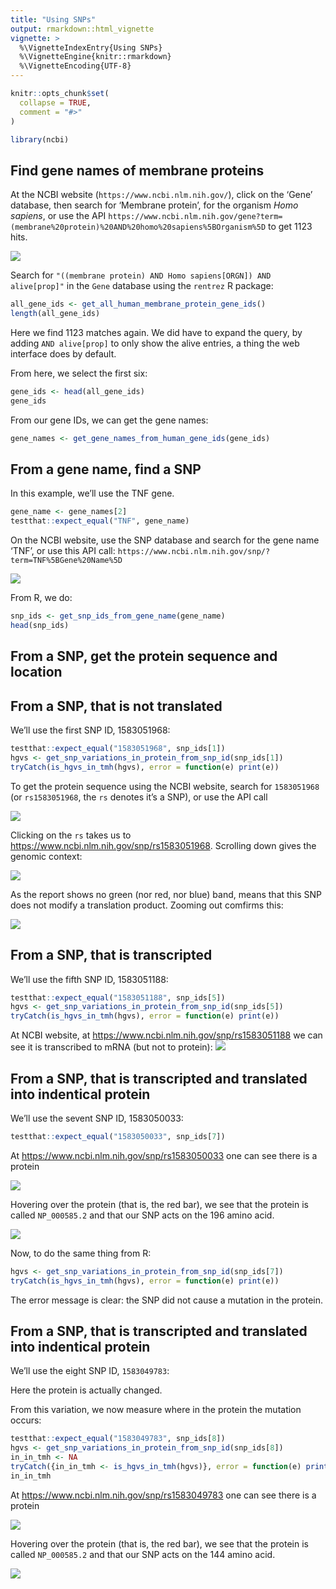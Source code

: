 ```yaml
---
title: "Using SNPs"
output: rmarkdown::html_vignette
vignette: >
  %\VignetteIndexEntry{Using SNPs}
  %\VignetteEngine{knitr::rmarkdown}
  %\VignetteEncoding{UTF-8}
---
```


```r
knitr::opts_chunk$set(
  collapse = TRUE,
  comment = "#>"
)
```

```r
library(ncbi)
```

## Find gene names of membrane proteins

At the NCBI website (`https://www.ncbi.nlm.nih.gov/`),
click on the 'Gene' database, then search for 'Membrane protein', for the organism *Homo sapiens*, or use the API `https://www.ncbi.nlm.nih.gov/gene?term=(membrane%20protein)%20AND%20homo%20sapiens%5BOrganism%5D` to get 1123 hits.

![](find_gene_names.png)

Search for `"((membrane protein) AND Homo sapiens[ORGN]) AND alive[prop]"`
in the `Gene` database using the `rentrez` R package:

```r
all_gene_ids <- get_all_human_membrane_protein_gene_ids()
length(all_gene_ids)
```

Here we find 1123 matches again. We did have to expand the query, by adding `AND alive[prop]` to only show the alive entries, a thing the web interface does by default.

From here, we select the first six:

```r
gene_ids <- head(all_gene_ids)
gene_ids
```
From our gene IDs, we can get the gene names:

```r
gene_names <- get_gene_names_from_human_gene_ids(gene_ids)
```

## From a gene name, find a SNP

In this example, we'll use the TNF gene.

```r
gene_name <- gene_names[2]
testthat::expect_equal("TNF", gene_name)
```

On the NCBI website, use the SNP database and search for the gene name 'TNF', or use this API call:  `https://www.ncbi.nlm.nih.gov/snp/?term=TNF%5BGene%20Name%5D`

![](tnf_snps.png)

From R, we do:

```r
snp_ids <- get_snp_ids_from_gene_name(gene_name)
head(snp_ids)
```

## From a SNP, get the protein sequence and location

## From a SNP, that is not translated

We'll use the first SNP ID, 1583051968:

```r
testthat::expect_equal("1583051968", snp_ids[1])
hgvs <- get_snp_variations_in_protein_from_snp_id(snp_ids[1])
tryCatch(is_hgvs_in_tmh(hgvs), error = function(e) print(e))
```

To get the protein sequence using the NCBI website,
search for `1583051968` (or `rs1583051968`, the `rs` denotes
it's a SNP),
or use the API call \code{https://www.ncbi.nlm.nih.gov/snp/?term=1583051968}

![](snp_1583051968.png)

Clicking on the `rs` takes us to [https://www.ncbi.nlm.nih.gov/snp/rs1583051968](https://www.ncbi.nlm.nih.gov/snp/rs1583051968). Scrolling down gives the genomic context:

![](snp_1583051968_report.png)

As the report shows no green (nor red, nor blue) band, means that this SNP does not modify a translation product. Zooming out comfirms this:

![](snp_1583051968_report_not_on_protein.png)

## From a SNP, that is transcripted

We'll use the fifth SNP ID, 1583051188:

```r
testthat::expect_equal("1583051188", snp_ids[5])
hgvs <- get_snp_variations_in_protein_from_snp_id(snp_ids[5])
tryCatch(is_hgvs_in_tmh(hgvs), error = function(e) print(e))
```

At NCBI website, at [https://www.ncbi.nlm.nih.gov/snp/rs1583051188](https://www.ncbi.nlm.nih.gov/snp/rs1583051188) we can see it is transcribed to mRNA (but not to protein):
![](snp_1583051188_report.png)


## From a SNP, that is transcripted and translated into indentical protein

We'll use the sevent SNP ID, 1583050033:

```r
testthat::expect_equal("1583050033", snp_ids[7])
```

At [https://www.ncbi.nlm.nih.gov/snp/rs1583050033](https://www.ncbi.nlm.nih.gov/snp/rs1583050033) one can see there is a protein

![](snp_1583050033_report.png)

Hovering over the protein (that is, the red bar), we see
that the protein is called `NP_000585.2` and that our
SNP acts on the 196 amino acid.

![](snp_1583050033_report_zoom.png)

Now, to do the same thing from R:

```r
hgvs <- get_snp_variations_in_protein_from_snp_id(snp_ids[7])
tryCatch(is_hgvs_in_tmh(hgvs), error = function(e) print(e))
```

The error message is clear: the SNP did not cause a mutation in the protein.

## From a SNP, that is transcripted and translated into indentical protein

We'll use the eight SNP ID, `1583049783`:

Here the protein is actually changed.

From this variation, we now measure where in the protein the mutation occurs:

```r
testthat::expect_equal("1583049783", snp_ids[8])
hgvs <- get_snp_variations_in_protein_from_snp_id(snp_ids[8])
in_in_tmh <- NA
tryCatch({in_in_tmh <- is_hgvs_in_tmh(hgvs)}, error = function(e) print(e))
in_in_tmh
```

At [https://www.ncbi.nlm.nih.gov/snp/rs1583049783](https://www.ncbi.nlm.nih.gov/snp/rs1583049783) one can see there is a protein

![](snp_1583049783_report.png)

Hovering over the protein (that is, the red bar), we see
that the protein is called `NP_000585.2` and that our
SNP acts on the 144 amino acid.

![](snp_1583049783_report_zoom.png)
